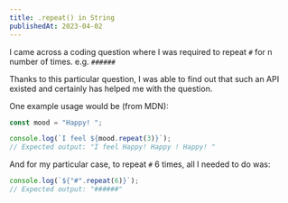 ```yaml
---
title: .repeat() in String
publishedAt: 2023-04-02
---
```


I came across a coding question where I was required to repeat `#` for n number of times. e.g. `######`

Thanks to this particular question, I was able to find out that such an API existed and certainly has helped me with the question.

One example usage would be (from MDN):

```js
const mood = "Happy! ";

console.log(`I feel ${mood.repeat(3)}`);
// Expected output: "I feel Happy! Happy ! Happy! "
```

And for my particular case, to repeat `#` 6 times, all I needed to do was:

```js
console.log(`${"#".repeat(6)}`);
// Expected output: "######"
```
